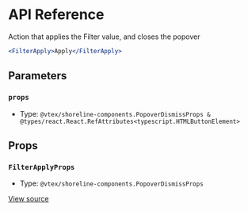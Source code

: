 # API Reference

Action that applies the Filter value, and closes the popover

```jsx
<FilterApply>Apply</FilterApply>
```

## Parameters

### `props`

- Type: `@vtex/shoreline-components.PopoverDismissProps & @types/react.React.RefAttributes<typescript.HTMLButtonElement>`

## Props

### `FilterApplyProps`

- Type: `@vtex/shoreline-components.PopoverDismissProps`

[View source](https://github.com/vtex/shoreline/blob/03f04776c/packages/components/src/filter/filter-apply.tsx#L15)
